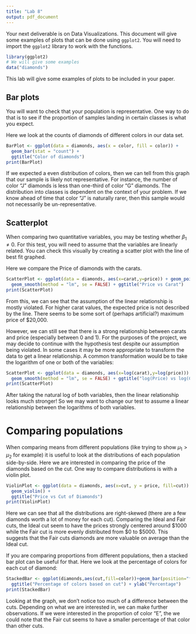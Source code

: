 ```yaml
---
title: "Lab 8"
output: pdf_document
---
```


Your next deliverable is on Data Visualizations. This document will give some 
examples of plots that can be done using `ggplot2`. You will need to import the
`ggplot2` library to work with the functions.

```r
library(ggplot2)
# We will give some examples 
data("diamonds")
```

This lab will give some examples of plots to be included in your paper.

## Bar plots

You will want to check that your population is representative. One way to do that
is to see if the proportion of samples landing in certain classes is what you
expect. 

Here we look at the counts of diamonds of different colors in our data set.

``` r

BarPlot <- ggplot(data = diamonds, aes(x = color, fill = color)) + 
  geom_bar(stat = "count") + 
  ggtitle("Color of diamonds")
print(BarPlot)
```

If we expected a even distribution of colors, then we can tell from this graph that
our sample is likely not representative. For instance, the number of color "J" 
diamonds is less than one-third of color "G" diamonds. The distribution into classes
is dependent on the context of your problem. If we know ahead of time that color "J"
is naturally rarer, then this sample would not necessarily be un-representative.

## Scatterplot

When comparing two quantitative variables, you may be testing whether $\beta_1 \neq 0$.
For this test, you will need to assume that the variables are linearly related.
You can check this visually by creating a scatter plot with the line of best
fit graphed.

Here we compare the Price of diamonds with the carats.

```r
ScatterPlot <- ggplot(data = diamonds, aes(x=carat,y=price)) + geom_point() +
  geom_smooth(method = "lm", se = FALSE) + ggtitle("Price vs Carat")
print(ScatterPlot)
```
From this, we can see that the assumption of the linear relationship is mostly 
violated. For higher carat values, the expected price is not described by the line.
There seems to be some sort of (perhaps artificial?) maximum price of $20,000.

However, we can still see that there is a strong relationship between carats and
price (especially between 0 and 1). For the purposes of the project, we may decide
to continue with the hypothesis test despite our assumption being violated. In some
cases it may be more appropriate to transform the data to get a linear relationship.
A common transformation would be to take the logarithm of one or both of the variables:

```r
ScatterPlot <- ggplot(data = diamonds, aes(x=log(carat),y=log(price))) + geom_point() +
  geom_smooth(method = "lm", se = FALSE) + ggtitle("log(Price) vs log(Carat)")
print(ScatterPlot)
```
After taking the natural log of both variables, then the linear relationship looks
much stronger! So we may want to change our test to assume a linear relationship
between the logarithms of both variables.

# Comparing populations

When comparing means from different populations (like trying to show $\mu_1> \mu_2$ for example)
it is useful to look at the distributions of each population side-by-side. Here
we are interested in comparing the price of the diamonds based on the cut. One 
way to compare distributions is with a violin plot.

```r
ViolinPlot <- ggplot(data = diamonds, aes(x=cut, y = price, fill=cut)) + 
  geom_violin() +
  ggtitle("Price vs Cut of Diamonds")
print(ViolinPlot)
```
Here we can see that all the distributions are right-skewed (there are a few diamonds
worth a lot of money for each cut). Comparing the Ideal and Fair cuts, the 
Ideal cut seem to have the prices strongly centered around $1000 while the Fair
cut is more evenly distributed from \$0 to $5000. This suggests that the Fair
cuts diamonds are more valuable on average than the Ideal cut.

If you are comparing proportions from different populations, then a stacked bar
plot can be useful for that. Here we look at the percentage of colors for each cut
of diamond:
```r
StackedBar <- ggplot(diamonds,aes(cut,fill=color))+geom_bar(position="fill") +
  ggtitle("Percentage of colors based on cut") + ylab("Percentage")
print(StackedBar)
```

Looking at the graph, we don't notice too much of a difference between the cuts.
Depending on what we are interested in, we can make further observations. If we 
were interested in the proportion of color "E", the we could note that the Fair cut
seems to have a smaller percentage of that color than other cuts.
